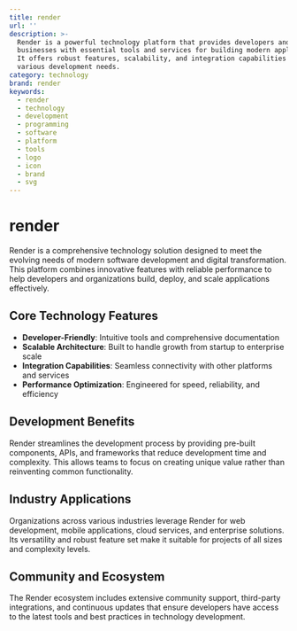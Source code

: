 ```yaml
---
title: render
url: ''
description: >-
  Render is a powerful technology platform that provides developers and
  businesses with essential tools and services for building modern applications.
  It offers robust features, scalability, and integration capabilities for
  various development needs.
category: technology
brand: render
keywords:
  - render
  - technology
  - development
  - programming
  - software
  - platform
  - tools
  - logo
  - icon
  - brand
  - svg
---
```


# render

Render is a comprehensive technology solution designed to meet the evolving needs of modern software development and digital transformation. This platform combines innovative features with reliable performance to help developers and organizations build, deploy, and scale applications effectively.

## Core Technology Features

- **Developer-Friendly**: Intuitive tools and comprehensive documentation
- **Scalable Architecture**: Built to handle growth from startup to enterprise scale
- **Integration Capabilities**: Seamless connectivity with other platforms and services
- **Performance Optimization**: Engineered for speed, reliability, and efficiency

## Development Benefits

Render streamlines the development process by providing pre-built components, APIs, and frameworks that reduce development time and complexity. This allows teams to focus on creating unique value rather than reinventing common functionality.

## Industry Applications

Organizations across various industries leverage Render for web development, mobile applications, cloud services, and enterprise solutions. Its versatility and robust feature set make it suitable for projects of all sizes and complexity levels.

## Community and Ecosystem

The Render ecosystem includes extensive community support, third-party integrations, and continuous updates that ensure developers have access to the latest tools and best practices in technology development.
